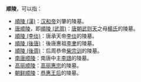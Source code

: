 '''顺陵'''，可以指：

*[[順陵_(漢)|順陵 (漢)]]：[[汉和帝|汉和帝]]刘肇的陵墓。
*[[唐顺陵|唐顺陵]]，即[[順陵_(武周)|順陵 (武周)]]：[[唐朝|唐朝]][[武则天|武则天]]之母[[孝明高皇后|楊氏]]的陵墓。
*[[順陵_(李倓)|順陵 (李倓)]]：唐承天帝[[李倓_(唐朝)|李倓]]的陵墓。
*[[順陵_(後唐)|順陵 (後唐)]]：後唐惠祖[[李聿|李聿]]的陵墓。
*[[順陵_(後周)|順陵 (後周)]]：后周恭帝[[柴宗训|柴宗训]]的陵墓。
*[[南唐二陵#順陵|南唐顺陵]]：南唐中主[[李璟|李璟]]的陵墓。
*[[高丽顺陵|高丽顺陵]]：[[高丽惠宗|高丽惠宗]]的陵墓。
*[[朝鲜顺陵|朝鲜顺陵]]：[[恭惠王后|恭惠王后]]的陵墓。

{{Disambig|cat=二字墓葬建筑消歧义}}